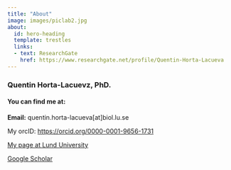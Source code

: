 ---
title: "About"
image: images/piclab2.jpg
about:
  id: hero-heading
  template: trestles
  links:
  - text: ResearchGate
    href: https://www.researchgate.net/profile/Quentin-Horta-Lacueva
---

::: {#hero-heading}
### Quentin Horta-Lacuevz, PhD.

#### You can find me at:

**Email:** quentin.horta-lacueva\[at\]biol.lu.se

My orcID: <https://orcid.org/0000-0001-9656-1731>

[My page at Lund University](https://portal.research.lu.se/en/persons/quentin-horta-lacueva)

[Google Scholar](https://scholar.google.fr/citations?user=cxTLbd8AAAAJ&hl=fr)
:::
